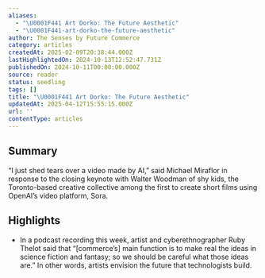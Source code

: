 ```yaml
---
aliases:
  - "\U0001F441️ Art Dorko: The Future Aesthetic"
  - "\U0001F441️-art-dorko-the-future-aesthetic"
author: The Senses by Future Commerce
category: articles
createdAt: 2025-02-09T20:38:44.000Z
lastHighlightedOn: 2024-10-13T12:52:47.731Z
publishedOn: 2024-10-11T00:00:00.000Z
source: reader
status: seedling
tags: []
title: "\U0001F441️ Art Dorko: The Future Aesthetic"
updatedAt: 2025-04-12T15:55:15.000Z
url: ''
contentType: articles
---
```

## Summary

“I just shed tears over a video made by AI,” said Michael Miraflor in response to the closing keynote with Walter Woodman of shy kids, the Toronto-based creative collective among the first to create short films using OpenAI’s video platform, Sora.

## Highlights

- In a podcast recording this week, artist and cyberethnographer Ruby Thelot said that “[commerce’s] main function is to make real the ideas in science fiction and fantasy; so we should be careful what those ideas are.” In other words, artists envision the future that technologists build.
